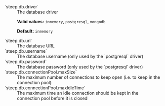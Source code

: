 <dl>
<dt>`steep.db.driver`</dt>
<dd>
The database driver

**Valid values:** `inmemory`, `postgresql`, `mongodb`

**Default:** `inmemory`
</dd>

<dt>`steep.db.url`</dt>
<dd>
The database URL
</dd>

<dt>`steep.db.username`</dt>
<dd>
The database username (only used by the `postgresql` driver)
</dd>

<dt>`steep.db.password`</dt>
<dd>
The database password (only used by the `postgresql` driver)
</dd>

<dt>`steep.db.connectionPool.maxSize`</dt>
<dd>
The maximum number of connections to keep open (i.e. to keep in the connection pool)
</dd>

<dt>`steep.db.connectionPool.maxIdleTime`</dt>
<dd>
The maximum time an idle connection should be kept in the connection pool before it is closed
</dd>
</dl>